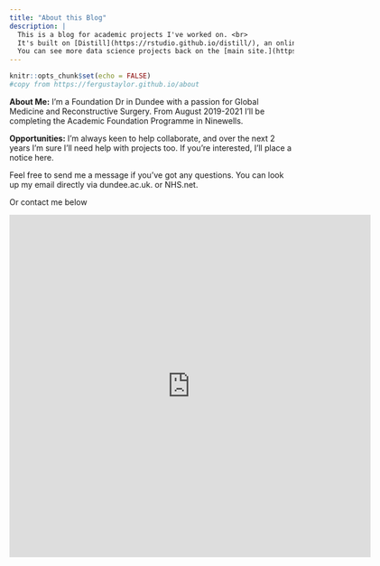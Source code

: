 ```yaml
---
title: "About this Blog"
description: |
  This is a blog for academic projects I've worked on. <br>
  It's built on [Distill](https://rstudio.github.io/distill/), an online publication format designed for scientific and technical communication. <br>
  You can see more data science projects back on the [main site.](https://fergustaylor.github.io/)
---
```


```r
knitr::opts_chunk$set(echo = FALSE)
#copy from https://fergustaylor.github.io/about
```

**About Me:** I’m a Foundation Dr in Dundee with a passion for Global Medicine and Reconstructive Surgery. From August 2019-2021 I’ll be completing the Academic Foundation Programme in Ninewells. 

**Opportunities:** I'm always keen to help collaborate, and over the next 2 years I'm sure I'll need help with projects too. If you're interested, I'll place a notice here.

Feel free to send me a message if you've got any questions.
You can look up my email directly via dundee.ac.uk. or NHS.net.

Or contact me below

<iframe src="https://docs.google.com/forms/d/e/1FAIpQLSfq-1hTJnqD1UNkWd9668VC0IVydxBA77Ss4dv--k5ZUDTq4g/viewform?embedded=true" width="640" height="607" frameborder="0" marginheight="0" marginwidth="0">Loading…</iframe>
